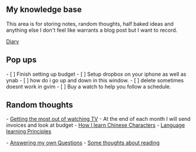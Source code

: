 == My knowledge base ==
This area is for storing notes, random thoughts, half baked ideas
and anything else I don't feel like warrants a blog post but
I want to record. 


[[diary:diary|Diary]]


== Pop ups == 
- [ ] Finish setting up budget
- [ ] Setup dropbox on your iphone as well as ynab
- [ ] how do i go up and down in this window.
- [ ] delete sometimes doesnt work in gvim
- [ ] Buy a watch to help you follow a schedule.

== Random thoughts ==
- [[tv|Getting the most out of watching TV]]
- At the end of each month I will send invoices and look at budget
- [[write_chinese|How I learn Chinese Characters]]
- [[ll_principles|Language learning Principles]]

- [[answer|Answering my own Questions]]
- [[reading|Some thoughts about reading]]



